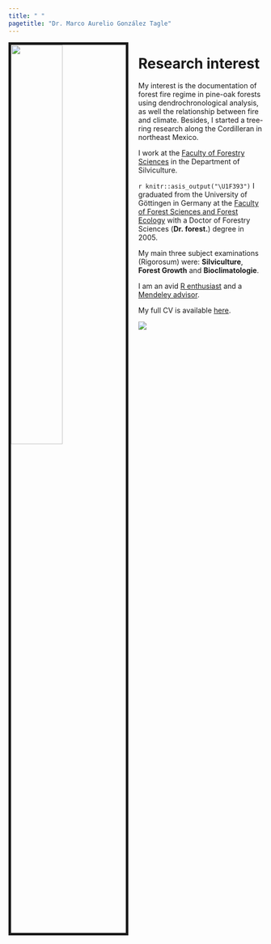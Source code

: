```yaml
---
title: " "
pagetitle: "Dr. Marco Aurelio González Tagle"
---
```



<link rel="stylesheet" href="styles.css" type="text/css">

<img src="images/Marco_Suiza.jpg" style="width:45%; border:5px solid; margin-right: 20px" align="left">

# Research interest
My interest is the documentation of forest fire regime in pine-oak forests using dendrochronological analysis, as well the relationship between fire and climate. Besides, I started a tree-ring research along the Cordilleran in northeast Mexico.


I work at the [Faculty of Forestry Sciences](http://www.fcf.uanl.mx/) in the Department of Silviculture. 

 
`r knitr::asis_output("\U1F393")` I graduated from the University of Göttingen in Germany at the [Faculty of Forest Sciences and Forest Ecology](https://uni-goettingen.de/en/19852.html) with a Doctor of Forestry Sciences (__Dr. forest.__) degree in 2005. 

My main three subject examinations  (Rigorosum) were: __Silviculture__, __Forest Growth__ and __Bioclimatologie__.

I am an avid [R enthusiast](https://rpubs.com/mgtagle-73) and a [Mendeley advisor](https://www.mendeley.com/profiles/marco-aurelio-gonzalez-tagle/).

My full CV is available [here]().


<a href="https://hits.seeyoufarm.com"><img src="https://hits.seeyoufarm.com/api/count/incr/badge.svg?url=https%3A%2F%2Fmgtagle.github.io%2Findex.html&count_bg=%2379C83D&title_bg=%23555555&icon=gumtree.svg&icon_color=%23E7E7E7&title=hits&edge_flat=false"/></a>